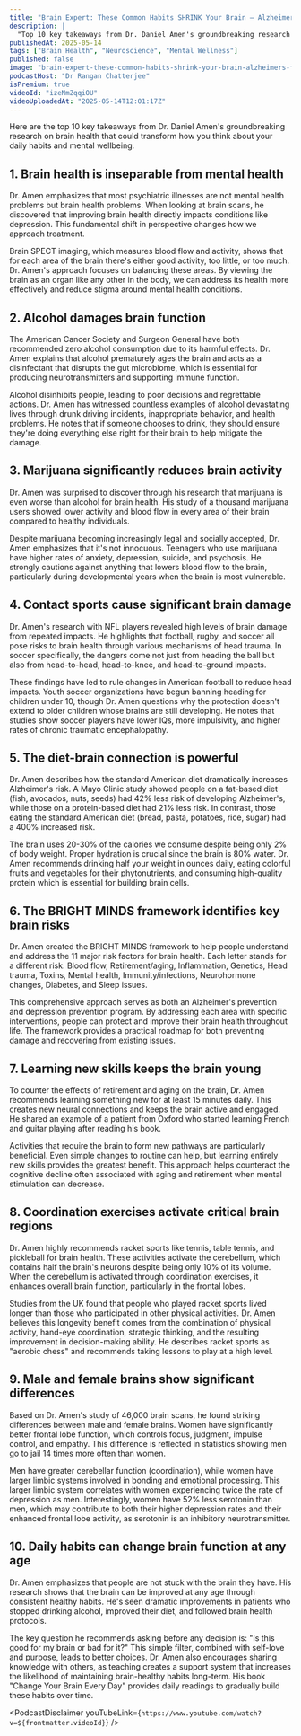 ```yaml
---
title: "Brain Expert: These Common Habits SHRINK Your Brain – Alzheimer’s, Fatigue & Lost Joy | Daniel Amen"
description: |
  "Top 10 key takeaways from Dr. Daniel Amen's groundbreaking research on brain health that could transform how you think about your daily habits and mental wellbeing."
publishedAt: 2025-05-14
tags: ["Brain Health", "Neuroscience", "Mental Wellness"]
published: false
image: "brain-expert-these-common-habits-shrink-your-brain-alzheimers-fatigue-lost-joy-daniel-amen.jpg"
podcastHost: "Dr Rangan Chatterjee"
isPremium: true
videoId: "izeNmZqqiOU"
videoUploadedAt: "2025-05-14T12:01:17Z"
---
```



<PodcastSummaryPageLayout frontmatter={frontmatter}>
Here are the top 10 key takeaways from Dr. Daniel Amen's groundbreaking research on brain health that could transform how you think about your daily habits and mental wellbeing.

## 1. Brain health is inseparable from mental health

Dr. Amen emphasizes that most psychiatric illnesses are not mental health problems but brain health problems. When looking at brain scans, he discovered that improving brain health directly impacts conditions like depression. This fundamental shift in perspective changes how we approach treatment.

Brain SPECT imaging, which measures blood flow and activity, shows that for each area of the brain there's either good activity, too little, or too much. Dr. Amen's approach focuses on balancing these areas. By viewing the brain as an organ like any other in the body, we can address its health more effectively and reduce stigma around mental health conditions.

## 2. Alcohol damages brain function

The American Cancer Society and Surgeon General have both recommended zero alcohol consumption due to its harmful effects. Dr. Amen explains that alcohol prematurely ages the brain and acts as a disinfectant that disrupts the gut microbiome, which is essential for producing neurotransmitters and supporting immune function.

Alcohol disinhibits people, leading to poor decisions and regrettable actions. Dr. Amen has witnessed countless examples of alcohol devastating lives through drunk driving incidents, inappropriate behavior, and health problems. He notes that if someone chooses to drink, they should ensure they're doing everything else right for their brain to help mitigate the damage.

## 3. Marijuana significantly reduces brain activity

Dr. Amen was surprised to discover through his research that marijuana is even worse than alcohol for brain health. His study of a thousand marijuana users showed lower activity and blood flow in every area of their brain compared to healthy individuals.

Despite marijuana becoming increasingly legal and socially accepted, Dr. Amen emphasizes that it's not innocuous. Teenagers who use marijuana have higher rates of anxiety, depression, suicide, and psychosis. He strongly cautions against anything that lowers blood flow to the brain, particularly during developmental years when the brain is most vulnerable.

## 4. Contact sports cause significant brain damage

Dr. Amen's research with NFL players revealed high levels of brain damage from repeated impacts. He highlights that football, rugby, and soccer all pose risks to brain health through various mechanisms of head trauma. In soccer specifically, the dangers come not just from heading the ball but also from head-to-head, head-to-knee, and head-to-ground impacts.

These findings have led to rule changes in American football to reduce head impacts. Youth soccer organizations have begun banning heading for children under 10, though Dr. Amen questions why the protection doesn't extend to older children whose brains are still developing. He notes that studies show soccer players have lower IQs, more impulsivity, and higher rates of chronic traumatic encephalopathy.

## 5. The diet-brain connection is powerful

Dr. Amen describes how the standard American diet dramatically increases Alzheimer's risk. A Mayo Clinic study showed people on a fat-based diet (fish, avocados, nuts, seeds) had 42% less risk of developing Alzheimer's, while those on a protein-based diet had 21% less risk. In contrast, those eating the standard American diet (bread, pasta, potatoes, rice, sugar) had a 400% increased risk.

The brain uses 20-30% of the calories we consume despite being only 2% of body weight. Proper hydration is crucial since the brain is 80% water. Dr. Amen recommends drinking half your weight in ounces daily, eating colorful fruits and vegetables for their phytonutrients, and consuming high-quality protein which is essential for building brain cells.

## 6. The BRIGHT MINDS framework identifies key brain risks

Dr. Amen created the BRIGHT MINDS framework to help people understand and address the 11 major risk factors for brain health. Each letter stands for a different risk: Blood flow, Retirement/aging, Inflammation, Genetics, Head trauma, Toxins, Mental health, Immunity/infections, Neurohormone changes, Diabetes, and Sleep issues.

This comprehensive approach serves as both an Alzheimer's prevention and depression prevention program. By addressing each area with specific interventions, people can protect and improve their brain health throughout life. The framework provides a practical roadmap for both preventing damage and recovering from existing issues.

## 7. Learning new skills keeps the brain young

To counter the effects of retirement and aging on the brain, Dr. Amen recommends learning something new for at least 15 minutes daily. This creates new neural connections and keeps the brain active and engaged. He shared an example of a patient from Oxford who started learning French and guitar playing after reading his book.

Activities that require the brain to form new pathways are particularly beneficial. Even simple changes to routine can help, but learning entirely new skills provides the greatest benefit. This approach helps counteract the cognitive decline often associated with aging and retirement when mental stimulation can decrease.

## 8. Coordination exercises activate critical brain regions

Dr. Amen highly recommends racket sports like tennis, table tennis, and pickleball for brain health. These activities activate the cerebellum, which contains half the brain's neurons despite being only 10% of its volume. When the cerebellum is activated through coordination exercises, it enhances overall brain function, particularly in the frontal lobes.

Studies from the UK found that people who played racket sports lived longer than those who participated in other physical activities. Dr. Amen believes this longevity benefit comes from the combination of physical activity, hand-eye coordination, strategic thinking, and the resulting improvement in decision-making ability. He describes racket sports as "aerobic chess" and recommends taking lessons to play at a high level.

## 9. Male and female brains show significant differences

Based on Dr. Amen's study of 46,000 brain scans, he found striking differences between male and female brains. Women have significantly better frontal lobe function, which controls focus, judgment, impulse control, and empathy. This difference is reflected in statistics showing men go to jail 14 times more often than women.

Men have greater cerebellar function (coordination), while women have larger limbic systems involved in bonding and emotional processing. This larger limbic system correlates with women experiencing twice the rate of depression as men. Interestingly, women have 52% less serotonin than men, which may contribute to both their higher depression rates and their enhanced frontal lobe activity, as serotonin is an inhibitory neurotransmitter.

## 10. Daily habits can change brain function at any age

Dr. Amen emphasizes that people are not stuck with the brain they have. His research shows that the brain can be improved at any age through consistent healthy habits. He's seen dramatic improvements in patients who stopped drinking alcohol, improved their diet, and followed brain health protocols.

The key question he recommends asking before any decision is: "Is this good for my brain or bad for it?" This simple filter, combined with self-love and purpose, leads to better choices. Dr. Amen also encourages sharing knowledge with others, as teaching creates a support system that increases the likelihood of maintaining brain-healthy habits long-term. His book "Change Your Brain Every Day" provides daily readings to gradually build these habits over time.

<PodcastDisclaimer
  youTubeLink={`https://www.youtube.com/watch?v=${frontmatter.videoId}`}
/>

</PodcastSummaryPageLayout>
